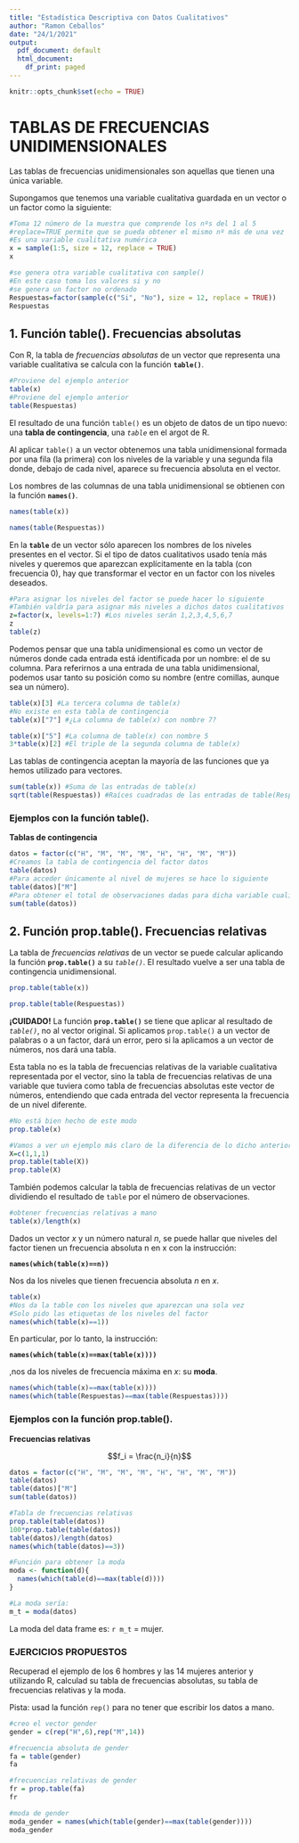 ```yaml
---
title: "Estadística Descriptiva con Datos Cualitativos"
author: "Ramon Ceballos"
date: "24/1/2021"
output:
  pdf_document: default
  html_document:
    df_print: paged
---
```


```r
knitr::opts_chunk$set(echo = TRUE)
```

# TABLAS DE FRECUENCIAS UNIDIMENSIONALES

Las tablas de frecuencias unidimensionales son aquellas que tienen una única variable.

Supongamos que tenemos una variable cualitativa guardada en un vector o un factor como la siguiente:

```r
#Toma 12 número de la muestra que comprende los nºs del 1 al 5
#replace=TRUE permite que se pueda obtener el mismo nº más de una vez
#Es una variable cualitativa numérica
x = sample(1:5, size = 12, replace = TRUE)
x

#se genera otra variable cualitativa con sample()
#En este caso toma los valores si y no
#se genera un factor no ordenado
Respuestas=factor(sample(c("Si", "No"), size = 12, replace = TRUE)) 
Respuestas
```

## 1. Función table(). Frecuencias absolutas

Con R, la tabla de *frecuencias absolutas* de un vector que representa una variable cualitativa se calcula con la función **`table()`**.

```r
#Proviene del ejemplo anterior
table(x)
#Proviene del ejemplo anterior
table(Respuestas)
```

El resultado de una función `table()` es un objeto de datos de un tipo nuevo: una **tabla de contingencia**, una *`table`* en el argot de R. 

Al aplicar `table()` a un vector obtenemos una tabla unidimensional formada por una fila (la primera) con los niveles de la variable y una segunda fila donde, debajo de cada nivel, aparece su frecuencia absoluta en el vector.

Los nombres de las columnas de una tabla unidimensional se obtienen con la función **`names()`**.

```r
names(table(x))

names(table(Respuestas))
```

En la **`table`** de un vector sólo aparecen los nombres de los niveles presentes en el vector. Si el tipo de datos cualitativos usado tenía más niveles y queremos que aparezcan explícitamente en la tabla (con frecuencia 0), hay que transformar el vector en un factor con los niveles deseados.

```r
#Para asignar los niveles del factor se puede hacer lo siguiente
#También valdría para asignar más niveles a dichos datos cualitativos
z=factor(x, levels=1:7) #Los niveles serán 1,2,3,4,5,6,7 
z
table(z)
```

Podemos pensar que una tabla unidimensional es como un vector de números donde cada entrada está identificada por un nombre: el de su columna. Para referirnos a una entrada de una tabla unidimensional, podemos usar tanto su posición como su nombre (entre comillas, aunque sea un número).

```r
table(x)[3] #La tercera columna de table(x)
#No existe en esta tabla de contingencia
table(x)["7"] #¿La columna de table(x) con nombre 7?
```

```r
table(x)["5"] #La columna de table(x) con nombre 5
3*table(x)[2] #El triple de la segunda columna de table(x)
```

Las tablas de contingencia aceptan la mayoría de las funciones que ya hemos utilizado para vectores.

```r
sum(table(x)) #Suma de las entradas de table(x)
sqrt(table(Respuestas)) #Raíces cuadradas de las entradas de table(Respuestas)
```
### Ejemplos con la función table().

**Tablas de contingencia**
```r
datos = factor(c("H", "M", "M", "M", "H", "H", "M", "M"))
#Creamos la tabla de contingencia del factor datos
table(datos)
#Para acceder únicamente al nivel de mujeres se hace lo siguiente
table(datos)["M"]
#Para obtener el total de observaciones dadas para dicha variable cualitativa
sum(table(datos))
```

## 2. Función prop.table(). Frecuencias relativas

La tabla de *frecuencias relativas* de un vector se puede calcular aplicando la función **`prop.table()`** a su *`table()`*. El resultado vuelve a ser una tabla de contingencia unidimensional.

```r
prop.table(table(x))

prop.table(table(Respuestas))
```

<l class="important">**¡CUIDADO!**</l> La función **`prop.table()`** se tiene que aplicar al resultado de *`table()`*, no al vector original. Si aplicamos `prop.table()` a un vector de palabras o a un factor, dará un error, pero si la aplicamos a un vector de números, nos dará una tabla.

Esta tabla no es la tabla de frecuencias relativas de la variable cualitativa representada por el vector, sino la tabla de frecuencias relativas de una variable que tuviera como tabla de frecuencias absolutas este vector de números, entendiendo que cada entrada del vector representa la frecuencia de un nivel diferente.

```r
#No está bien hecho de este modo
prop.table(x)
```

```r
#Vamos a ver un ejemplo más claro de la diferencia de lo dicho anteriormente
X=c(1,1,1)
prop.table(table(X))
prop.table(X)
```

También podemos calcular la tabla de frecuencias relativas de un vector dividiendo el resultado de `table` por el número de observaciones.


```r
#obtener frecuencias relativas a mano
table(x)/length(x)
```

Dados un vector $x$ y un número natural $n$, se puede hallar que niveles del factor tienen un frecuencia absoluta n en x con la instrucción:

<div class="aligncenter">
**``names(which(table(x)==n))``**
</div>

Nos da los niveles que tienen frecuencia absoluta $n$ en $x$.
```r
table(x)
#Nos da la table con los niveles que aparezcan una sola vez
#Solo pido las etiquetas de los niveles del factor
names(which(table(x)==1))
```

En particular, por lo tanto, la instrucción:
<div class="aligncenter">
**`names(which(table(x)==max(table(x))))`**
</div>

,nos da los niveles de frecuencia máxima en $x$: su <l class="definition">**moda**</l>.
```r
names(which(table(x)==max(table(x))))
names(which(table(Respuestas)==max(table(Respuestas))))
```

### Ejemplos con la función prop.table().

**Frecuencias relativas**

$$f_i = \frac{n_i}{n}$$

```r
datos = factor(c("H", "M", "M", "M", "H", "H", "M", "M"))
table(datos)
table(datos)["M"]
sum(table(datos))

#Tabla de frecuencias relativas
prop.table(table(datos))
100*prop.table(table(datos))
table(datos)/length(datos)
names(which(table(datos)==3))

#Función para obtener la moda
moda <- function(d){
  names(which(table(d)==max(table(d))))
}

#La moda sería:
m_t = moda(datos)
```

La moda del data frame es: `r m_t` = mujer.

### EJERCICIOS PROPUESTOS

Recuperad el ejemplo de los 6 hombres y las 14 mujeres anterior y utilizando R, calculad su tabla de frecuencias absolutas, su tabla de frecuencias relativas y la moda.

Pista: usad la función `rep()` para no tener que escribir los datos a mano.

```r
#creo el vector gender
gender = c(rep("H",6),rep("M",14))

#frecuencia absoluta de gender
fa = table(gender)
fa

#frecuencias relativas de gender
fr = prop.table(fa)
fr

#moda de gender
moda_gender = names(which(table(gender)==max(table(gender))))
moda_gender

```

